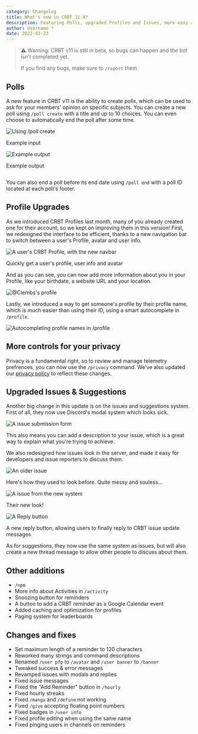 ```yaml
---
category: Changelog
title: What's new in CRBT 11.4?
description: Featuring Polls, upgraded Profiles and Issues, more easy access to user information, Privacy settings a lot of cleanup!
author: Username *
date: 2022-03-23
---
```


<script lang="ts">
	'$lib/components/BlogHeader.svelte';
</script>

<MetaTags title={title} description={description} />
<BlogHeader metadata={metadata} />

<section itemprop="articleBody">

> ⚠ Warning: CRBT v11 is still in beta, so bugs can happen and the bot isn't completed yet.
>
> If you find any bugs, make sure to `/report` them.

## Polls

A new feature in CRBT v11 is the ability to create polls, which can be used to ask for your members' opinion on specific subjects. You can create a new poll using `/poll create` with a title and up to 10 choices. You can even choose to automatically end the poll after some time.

<div class="grid">
  <div class="column">
		<img src="https://cdn.clembs.xyz/0dMk2ej.png" alt="Using /poll create">
    <p class="subtext">Example input</p>
  </div>
  <div class="column">
    <img src="https://cdn.clembs.xyz/KUSobCj.png" alt="Example output">
    <p class="subtext">Example output</p>
  </div>
</div>

You can also end a poll before its end date using `/poll end` with a poll ID located at each poll's footer.

## Profile Upgrades

As we introduced CRBT Profiles last month, many of you already created one for their account, so we kept on improving them in this version!
First, we redesigned the interface to be efficient, thanks to a new navigation bar to switch between a user's Profile, avatar and user info.

<img src="https://cdn.clembs.xyz/DD7KFTy.gif" alt="A user's CRBT Profile, with the new navbar">
<p class="subtext">Quickly get a user's profile, user info and avatar</p>

And as you can see, you can now add more information about you in your Profile, like your birthdate, a website URL and your location.

<img src="https://cdn.clembs.xyz/Jcdrdgm.png" alt="@Clembs's profile">

Lastly, we introduced a way to get someone's profile by their profile name, which is much easier than using their ID, using a smart autocomplete in `/profile`.

<img src="https://cdn.clembs.xyz/5MXYFdQ.png" alt="Autocompleting profile names in /profile">

## More controls for your privacy

Privacy is a fundamental right, so to review and manage telemetry prefrences, you can now use the `/privacy` command.
We've also updated our [privacy policy](https://crbt.ga/policy) to reflect these changes.

## Upgraded Issues & Suggestions

Another big change in this update is on the issues and suggestions system. First of all, they now use Discord's modal system which looks sick.

<img src="https://cdn.clembs.xyz/np5lqz6.png" alt="A issue submission form">

This also means you can add a description to your issue, which is a great way to explain what you're trying to achieve.

We also redesigned how issues look in the server, and made it easy for developers and issue reporters to discuss them.

<div class="grid">
  <div class="column">
    <img src="https://cdn.clembs.xyz/yEqer44.png" alt="An older issue">
    <p class="subtext">Here's how they used to look before. Quite messy and souless...</p>
  </div>
  <div class="column">
		<img src="https://cdn.clembs.xyz/WflXUK3.png" alt="A issue from the new system">
		<p class="subtext">Their new look!</p>
  </div>
</div>
		<img src="https://cdn.clembs.xyz/XhwOeZX.png" alt="A Reply button">
		<p class="subtext">A new reply button, allowing users to finally reply to CRBT issue update messages</p>

As for suggestions, they now use the same system as issues, but will also create a new thread message to allow other people to discuss about them.

## Other additions

- `/npm`
- More info about Activities in `/activity`
- Snoozing button for reminders
- A button to add a CRBT reminder as a Google Calendar event
- Added caching and optimization for profiles
- Paging system for leaderboards

## Changes and fixes

- Set maximum length of a reminder to 120 characters
- Reworked many strings and command descriptions
- Renamed `/user pfp` to `/avatar` and `/user banner` to `/banner`
- Tweaked success & error messages
- Revamped issues with modals and replies
- Fixed issue messages
- Fixed the "Add Reminder" button in `/hourly`
- Fixed hourly streaks
- Fixed `/manga` and `/define` not working
- Fixed `/give` accepting floating point numbers
- Fixed badges in `/user info`
- Fixed profile editing when using the same name
- Fixed pinging users in channels on reminders

</section>
